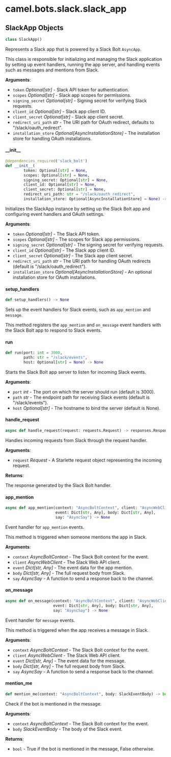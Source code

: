 <a id="camel.bots.slack.slack_app"></a>

# camel.bots.slack.slack\_app

<a id="camel.bots.slack.slack_app.SlackApp"></a>

## SlackApp Objects

```python
class SlackApp()
```

Represents a Slack app that is powered by a Slack Bolt `AsyncApp`.

This class is responsible for initializing and managing the Slack
application by setting up event handlers, running the app server, and
handling events such as messages and mentions from Slack.

**Arguments**:

- `token` _Optional[str]_ - Slack API token for authentication.
- `scopes` _Optional[str]_ - Slack app scopes for permissions.
- `signing_secret` _Optional[str]_ - Signing secret for verifying Slack
  requests.
- `client_id` _Optional[str]_ - Slack app client ID.
- `client_secret` _Optional[str]_ - Slack app client secret.
- `redirect_uri_path` _str_ - The URI path for OAuth redirect, defaults to
  "/slack/oauth_redirect".
- `installation_store` _Optional[AsyncInstallationStore]_ - The installation
  store for handling OAuth installations.

<a id="camel.bots.slack.slack_app.SlackApp.__init__"></a>

#### \_\_init\_\_

```python
@dependencies_required('slack_bolt')
def __init__(
        token: Optional[str] = None,
        scopes: Optional[str] = None,
        signing_secret: Optional[str] = None,
        client_id: Optional[str] = None,
        client_secret: Optional[str] = None,
        redirect_uri_path: str = "/slack/oauth_redirect",
        installation_store: Optional[AsyncInstallationStore] = None) -> None
```

Initializes the SlackApp instance by setting up the Slack Bolt app
and configuring event handlers and OAuth settings.

**Arguments**:

- `token` _Optional[str]_ - The Slack API token.
- `scopes` _Optional[str]_ - The scopes for Slack app permissions.
- `signing_secret` _Optional[str]_ - The signing secret for verifying
  requests.
- `client_id` _Optional[str]_ - The Slack app client ID.
- `client_secret` _Optional[str]_ - The Slack app client secret.
- `redirect_uri_path` _str_ - The URI path for handling OAuth redirects
  (default is "/slack/oauth_redirect").
- `installation_store` _Optional[AsyncInstallationStore]_ - An optional
  installation store for OAuth installations.

<a id="camel.bots.slack.slack_app.SlackApp.setup_handlers"></a>

#### setup\_handlers

```python
def setup_handlers() -> None
```

Sets up the event handlers for Slack events, such as `app_mention`
and `message`.

This method registers the `app_mention` and `on_message` event handlers
with the Slack Bolt app to respond to Slack events.

<a id="camel.bots.slack.slack_app.SlackApp.run"></a>

#### run

```python
def run(port: int = 3000,
        path: str = "/slack/events",
        host: Optional[str] = None) -> None
```

Starts the Slack Bolt app server to listen for incoming Slack
events.

**Arguments**:

- `port` _int_ - The port on which the server should run (default is
  3000).
- `path` _str_ - The endpoint path for receiving Slack events (default
  is "/slack/events").
- `host` _Optional[str]_ - The hostname to bind the server (default is
  None).

<a id="camel.bots.slack.slack_app.SlackApp.handle_request"></a>

#### handle\_request

```python
async def handle_request(request: requests.Request) -> responses.Response
```

Handles incoming requests from Slack through the request handler.

**Arguments**:

- `request` _Request_ - A Starlette request object representing the
  incoming request.
  

**Returns**:

  The response generated by the Slack Bolt handler.

<a id="camel.bots.slack.slack_app.SlackApp.app_mention"></a>

#### app\_mention

```python
async def app_mention(context: "AsyncBoltContext", client: "AsyncWebClient",
                      event: Dict[str, Any], body: Dict[str, Any],
                      say: "AsyncSay") -> None
```

Event handler for `app_mention` events.

This method is triggered when someone mentions the app in Slack.

**Arguments**:

- `context` _AsyncBoltContext_ - The Slack Bolt context for the event.
- `client` _AsyncWebClient_ - The Slack Web API client.
- `event` _Dict[str, Any]_ - The event data for the app mention.
- `body` _Dict[str, Any]_ - The full request body from Slack.
- `say` _AsyncSay_ - A function to send a response back to the channel.

<a id="camel.bots.slack.slack_app.SlackApp.on_message"></a>

#### on\_message

```python
async def on_message(context: "AsyncBoltContext", client: "AsyncWebClient",
                     event: Dict[str, Any], body: Dict[str, Any],
                     say: "AsyncSay") -> None
```

Event handler for `message` events.

This method is triggered when the app receives a message in Slack.

**Arguments**:

- `context` _AsyncBoltContext_ - The Slack Bolt context for the event.
- `client` _AsyncWebClient_ - The Slack Web API client.
- `event` _Dict[str, Any]_ - The event data for the message.
- `body` _Dict[str, Any]_ - The full request body from Slack.
- `say` _AsyncSay_ - A function to send a response back to the channel.

<a id="camel.bots.slack.slack_app.SlackApp.mention_me"></a>

#### mention\_me

```python
def mention_me(context: "AsyncBoltContext", body: SlackEventBody) -> bool
```

Check if the bot is mentioned in the message.

**Arguments**:

- `context` _AsyncBoltContext_ - The Slack Bolt context for the event.
- `body` _SlackEventBody_ - The body of the Slack event.
  

**Returns**:

- `bool` - True if the bot is mentioned in the message, False otherwise.

